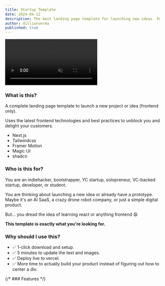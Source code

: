 ```yaml
---
title: Startup Template
date: 2024-04-12
description: The best landing page template for launching new ideas. Perfect for bootstrappers and pre-PMF VC backed startups.
author: dillionverma
published: true
---
```



<div className="max-w-[800px]">
    <video
        autoPlay
        loop
        muted
        src="/startup-template-demo.mp4"
        className="w-full rounded-lg border shadow-2xl"
    /> 
    <div className="flex sm:flex-row gap-2 w-full flex-col">
        <RepoDownload repo={'startup-template'} owner={'dillionverma'} />
        <TemplatePreview href="https://startup-template-sage.vercel.app/">Live Preview </TemplatePreview>
    </div>
</div>


### What is this?

A complete landing page template to launch a new project or idea (frontend only).

Uses the latest frontend technologies and best practices to unblock you and delight your customers.

- Next.js
- Tailwindcss
- Framer Motion
- Magic UI
- shadcn

### Who is this for?

You are an indiehacker, bootstrapper, YC startup, solopreneur, VC-backed startup, developer, or student.

You are thinking about launching a new idea or already have a prototype. Maybe it's an AI SaaS, a crazy drone robot company, or just a simple digital product. 

But... you dread the idea of learning react or anything frontend 😩

**This template is exactly what you're looking for.**

### Why should I use this?

- ✅ 1-click download and setup. 
- ✅ 5 minutes to update the text and images. 
- ✅ Deploy live to vercel. 
- ✅ More time to actually build your product instead of figuring out how to center a div.

{/* ### Features */}
